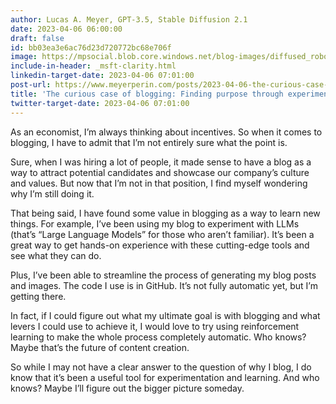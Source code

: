 ```yaml
---
author: Lucas A. Meyer, GPT-3.5, Stable Diffusion 2.1
date: 2023-04-06 06:00:00
draft: false
id: bb03ea3e6ac76d23d720772bc68e706f
image: https://mpsocial.blob.core.windows.net/blog-images/diffused_robot_blogging.png
include-in-header: _msft-clarity.html
linkedin-target-date: 2023-04-06 07:01:00
post-url: https://www.meyerperin.com/posts/2023-04-06-the-curious-case-of-blogging-finding-purpose-through-experimentation.html
title: 'The curious case of blogging: Finding purpose through experimentation.'
twitter-target-date: 2023-04-06 07:01:00
---
```


As an economist, I'm always thinking about incentives. So when it comes to blogging, I have to admit that I'm not entirely sure what the point is. 

Sure, when I was hiring a lot of people, it made sense to have a blog as a way to attract potential candidates and showcase our company's culture and values. But now that I'm not in that position, I find myself wondering why I'm still doing it. 

That being said, I have found some value in blogging as a way to learn new things. For example, I've been using my blog to experiment with LLMs (that's "Large Language Models" for those who aren't familiar). It's been a great way to get hands-on experience with these cutting-edge tools and see what they can do. 

Plus, I've been able to streamline the process of generating my blog posts and images. The code I use is in GitHub. It's not fully automatic yet, but I'm getting there. 

In fact, if I could figure out what my ultimate goal is with blogging and what levers I could use to achieve it, I would love to try using reinforcement learning to make the whole process completely automatic. Who knows? Maybe that's the future of content creation. 

So while I may not have a clear answer to the question of why I blog, I do know that it's been a useful tool for experimentation and learning. And who knows? Maybe I'll figure out the bigger picture someday.